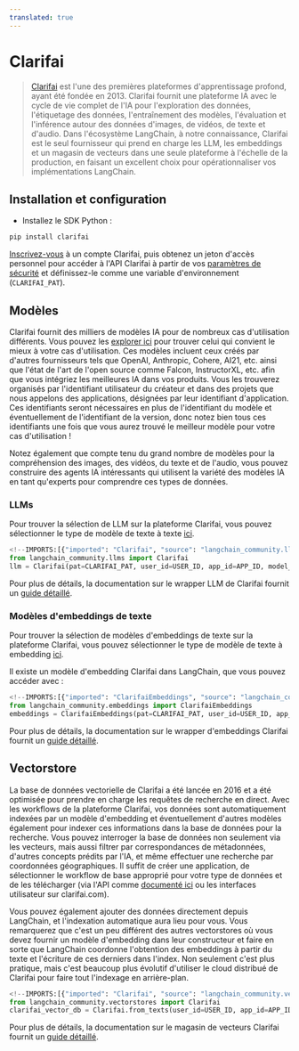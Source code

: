 ```yaml
---
translated: true
---
```


# Clarifai

>[Clarifai](https://clarifai.com) est l'une des premières plateformes d'apprentissage profond, ayant été fondée en 2013. Clarifai fournit une plateforme IA avec le cycle de vie complet de l'IA pour l'exploration des données, l'étiquetage des données, l'entraînement des modèles, l'évaluation et l'inférence autour des données d'images, de vidéos, de texte et d'audio. Dans l'écosystème LangChain, à notre connaissance, Clarifai est le seul fournisseur qui prend en charge les LLM, les embeddings et un magasin de vecteurs dans une seule plateforme à l'échelle de la production, en faisant un excellent choix pour opérationnaliser vos implémentations LangChain.

## Installation et configuration

- Installez le SDK Python :

```bash
pip install clarifai
```

[Inscrivez-vous](https://clarifai.com/signup) à un compte Clarifai, puis obtenez un jeton d'accès personnel pour accéder à l'API Clarifai à partir de vos [paramètres de sécurité](https://clarifai.com/settings/security) et définissez-le comme une variable d'environnement (`CLARIFAI_PAT`).

## Modèles

Clarifai fournit des milliers de modèles IA pour de nombreux cas d'utilisation différents. Vous pouvez les [explorer ici](https://clarifai.com/explore) pour trouver celui qui convient le mieux à votre cas d'utilisation. Ces modèles incluent ceux créés par d'autres fournisseurs tels que OpenAI, Anthropic, Cohere, AI21, etc. ainsi que l'état de l'art de l'open source comme Falcon, InstructorXL, etc. afin que vous intégriez les meilleures IA dans vos produits. Vous les trouverez organisés par l'identifiant utilisateur du créateur et dans des projets que nous appelons des applications, désignées par leur identifiant d'application. Ces identifiants seront nécessaires en plus de l'identifiant du modèle et éventuellement de l'identifiant de la version, donc notez bien tous ces identifiants une fois que vous aurez trouvé le meilleur modèle pour votre cas d'utilisation !

Notez également que compte tenu du grand nombre de modèles pour la compréhension des images, des vidéos, du texte et de l'audio, vous pouvez construire des agents IA intéressants qui utilisent la variété des modèles IA en tant qu'experts pour comprendre ces types de données.

### LLMs

Pour trouver la sélection de LLM sur la plateforme Clarifai, vous pouvez sélectionner le type de modèle de texte à texte [ici](https://clarifai.com/explore/models?filterData=%5B%7B%22field%22%3A%22model_type_id%22%2C%22value%22%3A%5B%22text-to-text%22%5D%7D%5D&page=1&perPage=24).

```python
<!--IMPORTS:[{"imported": "Clarifai", "source": "langchain_community.llms", "docs": "https://api.python.langchain.com/en/latest/llms/langchain_community.llms.clarifai.Clarifai.html", "title": "Clarifai"}]-->
from langchain_community.llms import Clarifai
llm = Clarifai(pat=CLARIFAI_PAT, user_id=USER_ID, app_id=APP_ID, model_id=MODEL_ID)
```

Pour plus de détails, la documentation sur le wrapper LLM de Clarifai fournit un [guide détaillé](/docs/integrations/llms/clarifai).

### Modèles d'embeddings de texte

Pour trouver la sélection de modèles d'embeddings de texte sur la plateforme Clarifai, vous pouvez sélectionner le type de modèle de texte à embedding [ici](https://clarifai.com/explore/models?page=1&perPage=24&filterData=%5B%7B%22field%22%3A%22model_type_id%22%2C%22value%22%3A%5B%22text-embedder%22%5D%7D%5D).

Il existe un modèle d'embedding Clarifai dans LangChain, que vous pouvez accéder avec :

```python
<!--IMPORTS:[{"imported": "ClarifaiEmbeddings", "source": "langchain_community.embeddings", "docs": "https://api.python.langchain.com/en/latest/embeddings/langchain_community.embeddings.clarifai.ClarifaiEmbeddings.html", "title": "Clarifai"}]-->
from langchain_community.embeddings import ClarifaiEmbeddings
embeddings = ClarifaiEmbeddings(pat=CLARIFAI_PAT, user_id=USER_ID, app_id=APP_ID, model_id=MODEL_ID)
```

Pour plus de détails, la documentation sur le wrapper d'embeddings Clarifai fournit un [guide détaillé](/docs/integrations/text_embedding/clarifai).

## Vectorstore

La base de données vectorielle de Clarifai a été lancée en 2016 et a été optimisée pour prendre en charge les requêtes de recherche en direct. Avec les workflows de la plateforme Clarifai, vos données sont automatiquement indexées par un modèle d'embedding et éventuellement d'autres modèles également pour indexer ces informations dans la base de données pour la recherche. Vous pouvez interroger la base de données non seulement via les vecteurs, mais aussi filtrer par correspondances de métadonnées, d'autres concepts prédits par l'IA, et même effectuer une recherche par coordonnées géographiques. Il suffit de créer une application, de sélectionner le workflow de base approprié pour votre type de données et de les télécharger (via l'API comme [documenté ici](https://docs.clarifai.com/api-guide/data/create-get-update-delete) ou les interfaces utilisateur sur clarifai.com).

Vous pouvez également ajouter des données directement depuis LangChain, et l'indexation automatique aura lieu pour vous. Vous remarquerez que c'est un peu différent des autres vectorstores où vous devez fournir un modèle d'embedding dans leur constructeur et faire en sorte que LangChain coordonne l'obtention des embeddings à partir du texte et l'écriture de ces derniers dans l'index. Non seulement c'est plus pratique, mais c'est beaucoup plus évolutif d'utiliser le cloud distribué de Clarifai pour faire tout l'indexage en arrière-plan.

```python
<!--IMPORTS:[{"imported": "Clarifai", "source": "langchain_community.vectorstores", "docs": "https://api.python.langchain.com/en/latest/vectorstores/langchain_community.vectorstores.clarifai.Clarifai.html", "title": "Clarifai"}]-->
from langchain_community.vectorstores import Clarifai
clarifai_vector_db = Clarifai.from_texts(user_id=USER_ID, app_id=APP_ID, texts=texts, pat=CLARIFAI_PAT, number_of_docs=NUMBER_OF_DOCS, metadatas = metadatas)
```

Pour plus de détails, la documentation sur le magasin de vecteurs Clarifai fournit un [guide détaillé](/docs/integrations/vectorstores/clarifai).
